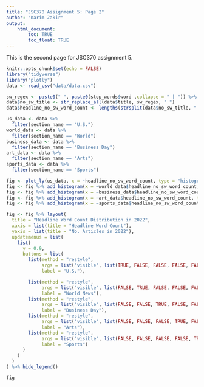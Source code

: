 ```yaml
---
title: "JSC370 Assignment 5: Page 2"
author: "Karim Zakir"
output: 
    html_document:
        toc: TRUE
        toc_float: TRUE
---
```


This is the second page for JSC370 assignment 5.

```r
knitr::opts_chunk$set(echo = FALSE)
library("tidyverse")
library("plotly")
data <- read_csv("data/data.csv")
```

```r
sw_regex <- paste0(" ", paste0(stop_words$word ,collapse = " | ")) %>% paste0(" s")
data$no_sw_title <- str_replace_all(data$title, sw_regex, " ")
data$headline_no_sw_word_count <- lengths(strsplit(data$no_sw_title, " "))
```

```r
us_data <- data %>%
  filter(section_name == "U.S.")
world_data <- data %>% 
  filter(section_name == "World")
business_data <- data %>% 
  filter(section_name == "Business Day")
art_data <- data %>% 
  filter(section_name == "Arts")
sports_data <- data %>% 
  filter(section_name == "Sports")

fig <- plot_ly(us_data, x = ~headline_no_sw_word_count, type = "histogram", visible = T, alpha=0.6, nbinsx=20)
fig <- fig %>% add_histogram(x = ~world_data$headline_no_sw_word_count, type = "histogram", visible = F)
fig <- fig %>% add_histogram(x = ~business_data$headline_no_sw_word_count, type = "histogram", visible = F)
fig <- fig %>% add_histogram(x = ~art_data$headline_no_sw_word_count, type = "histogram", visible = F)
fig <- fig %>% add_histogram(x = ~sports_data$headline_no_sw_word_count, type = "histogram", visible = F)

fig <- fig %>% layout(
  title = "Headline Word Count Distribution in 2022",
  xaxis = list(title = "Headline Word Count"),
  yaxis = list(title = "No. Articles in 2022"),
  updatemenus = list(
    list(
      y = 0.9,
      buttons = list(
        list(method = "restyle",
             args = list("visible", list(TRUE, FALSE, FALSE, FALSE, FALSE)),
             label = "U.S."),

        list(method = "restyle",
             args = list("visible", list(FALSE, TRUE, FALSE, FALSE, FALSE)),
             label = "World News"),
        list(method = "restyle",
             args = list("visible", list(FALSE, FALSE, TRUE, FALSE, FALSE)),
             label = "Business Day"),
        list(method = "restyle",
             args = list("visible", list(FALSE, FALSE, FALSE, TRUE, FALSE)),
             label = "Arts"),
        list(method = "restyle",
             args = list("visible", list(FALSE, FALSE, FALSE, FALSE, TRUE)),
             label = "Sports")
      )
    )
  )
) %>% hide_legend()

fig
```


